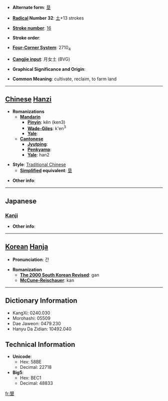 * '''Alternate form''': [[垦]]

* '''[[Wiktionary:Chinese radical index| Radical]] Number 32''': [[Wiktionary:Chinese radical index 土|土]]+13 strokes

* '''[[Wiktionary:Chinese total strokes index|Stroke number]]''': [[Wiktionary:Chinese total strokes index 16|16]]

* '''Stroke order''': 

* '''[[Wiktionary:Chinese four corner index|Four-Corner System]]''': 2710<sub>4</sub>

* '''[[Wiktionary:Chinese Cangjie index|Cangjie input]]''': 月女土 (BVG)

* '''Graphical Significance and Origin''': 

* '''Common Meaning''': cultivate, reclaim, to farm land

----

== [[Chinese]] [[Hanzi]] ==

* '''Romanizations'''
** '''[[Mandarin]]'''
*** '''[[Pinyin]]''': kěn (ken3)
*** '''[[Wade-Giles]]''': k'en<sup>3</sup>
*** '''[[Yale]]''': 
** '''[[Cantonese]]'''
*** '''[[Jyutping]]''':
*** '''[[Penkyamp]]''': 
*** '''[[Yale]]''': han2

* '''Style''': [[Traditional Chinese]] 
** '''[[Simplified Chinese|Simplified]] equivalent''': [[垦]]

* '''Other info''': 

----

==Japanese==
===[[Kanji]]===
{{kanji|on readings=[[こん]] (kon)
|kun readings=[[ひらく]] (hiraku)
}}

* '''Other info''':  

----

== [[Korean]] [[Hanja]] ==

* '''Pronunciation''': 간

* '''Romanization'''
** '''[[The 2000 South Korean Revised Romanization|The 2000 South Korean Revised]]''': gan
** '''[[McCune-Reischauer]]''': kan

----

== Dictionary Information ==

* KangXi: 0240.030
* Morohashi: 05509
* Dae Jaweon: 0479.230
* Hanyu Da Zidian: 10492.040

== Technical Information ==

* '''Unicode''':
** Hex: 58BE
** Decimal: 22718
* '''Big5''':
** Hex: BEC1
** Decimal: 48833

[[fr:墾]]